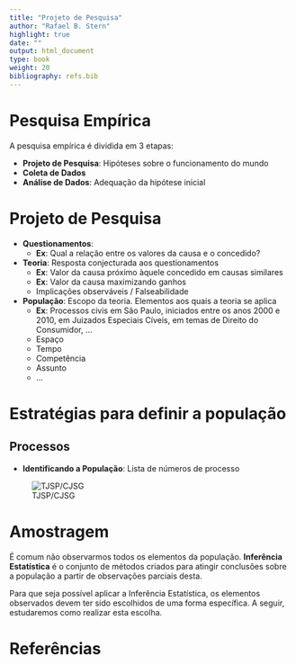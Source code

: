 ```yaml
---
title: "Projeto de Pesquisa"
author: "Rafael B. Stern"
highlight: true
date: ""
output: html_document
type: book
weight: 20
bibliography: refs.bib
---
```


# Pesquisa Empírica

A pesquisa empírica é dividida em 3 etapas:

- **Projeto de Pesquisa**: Hipóteses sobre o funcionamento do mundo
- **Coleta de Dados**
- **Análise de Dados**: Adequação da hipótese inicial

# Projeto de Pesquisa

- **Questionamentos**:
  - **Ex**: Qual a relação entre os valores da causa e o concedido?
- **Teoria**: Resposta conjecturada aos questionamentos
  - **Ex**: Valor da causa próximo àquele concedido em causas similares
  - **Ex**: Valor da causa maximizando ganhos
  - Implicações observáveis / Falseabilidade

- **População**: Escopo da teoria. Elementos aos quais a teoria se aplica
  - **Ex**: Processos civis em São Paulo, iniciados entre os anos 2000 e 2010, em Juizados Especiais Cíveis, em temas de Direito do Consumidor, $\ldots$
  - Espaço
  - Tempo
  - Competência
  - Assunto
  - $\ldots$

# Estratégias para definir a população

## Processos

- **Identificando a População**: Lista de números de processo

![TJSP/CJSG](courses/jurimetria/images/consulta_esaj.png)

# Amostragem

É comum não observarmos todos os elementos da população. **Inferência Estatística** é o conjunto de métodos criados para atingir conclusões sobre a população a partir de observações parciais desta.

Para que seja possível aplicar a Inferência Estatística, os elementos observados devem ter sido escolhidos de uma forma específica. A seguir, estudaremos como realizar esta escolha.

# Referências

